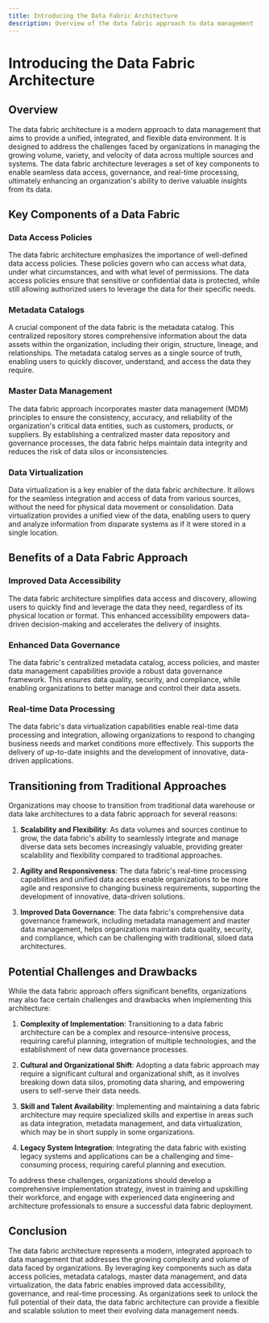 ```yaml
---
title: Introducing the Data Fabric Architecture
description: Overview of the data fabric approach to data management
---
```


# Introducing the Data Fabric Architecture

## Overview

The data fabric architecture is a modern approach to data management that aims to provide a unified, integrated, and flexible data environment. It is designed to address the challenges faced by organizations in managing the growing volume, variety, and velocity of data across multiple sources and systems. The data fabric architecture leverages a set of key components to enable seamless data access, governance, and real-time processing, ultimately enhancing an organization's ability to derive valuable insights from its data.

## Key Components of a Data Fabric

### Data Access Policies
The data fabric architecture emphasizes the importance of well-defined data access policies. These policies govern who can access what data, under what circumstances, and with what level of permissions. The data access policies ensure that sensitive or confidential data is protected, while still allowing authorized users to leverage the data for their specific needs.

### Metadata Catalogs
A crucial component of the data fabric is the metadata catalog. This centralized repository stores comprehensive information about the data assets within the organization, including their origin, structure, lineage, and relationships. The metadata catalog serves as a single source of truth, enabling users to quickly discover, understand, and access the data they require.

### Master Data Management
The data fabric approach incorporates master data management (MDM) principles to ensure the consistency, accuracy, and reliability of the organization's critical data entities, such as customers, products, or suppliers. By establishing a centralized master data repository and governance processes, the data fabric helps maintain data integrity and reduces the risk of data silos or inconsistencies.

### Data Virtualization
Data virtualization is a key enabler of the data fabric architecture. It allows for the seamless integration and access of data from various sources, without the need for physical data movement or consolidation. Data virtualization provides a unified view of the data, enabling users to query and analyze information from disparate systems as if it were stored in a single location.

## Benefits of a Data Fabric Approach

### Improved Data Accessibility
The data fabric architecture simplifies data access and discovery, allowing users to quickly find and leverage the data they need, regardless of its physical location or format. This enhanced accessibility empowers data-driven decision-making and accelerates the delivery of insights.

### Enhanced Data Governance
The data fabric's centralized metadata catalog, access policies, and master data management capabilities provide a robust data governance framework. This ensures data quality, security, and compliance, while enabling organizations to better manage and control their data assets.

### Real-time Data Processing
The data fabric's data virtualization capabilities enable real-time data processing and integration, allowing organizations to respond to changing business needs and market conditions more effectively. This supports the delivery of up-to-date insights and the development of innovative, data-driven applications.

## Transitioning from Traditional Approaches

Organizations may choose to transition from traditional data warehouse or data lake architectures to a data fabric approach for several reasons:

1. **Scalability and Flexibility**: As data volumes and sources continue to grow, the data fabric's ability to seamlessly integrate and manage diverse data sets becomes increasingly valuable, providing greater scalability and flexibility compared to traditional approaches.

2. **Agility and Responsiveness**: The data fabric's real-time processing capabilities and unified data access enable organizations to be more agile and responsive to changing business requirements, supporting the development of innovative, data-driven solutions.

3. **Improved Data Governance**: The data fabric's comprehensive data governance framework, including metadata management and master data management, helps organizations maintain data quality, security, and compliance, which can be challenging with traditional, siloed data architectures.

## Potential Challenges and Drawbacks

While the data fabric approach offers significant benefits, organizations may also face certain challenges and drawbacks when implementing this architecture:

1. **Complexity of Implementation**: Transitioning to a data fabric architecture can be a complex and resource-intensive process, requiring careful planning, integration of multiple technologies, and the establishment of new data governance processes.

2. **Cultural and Organizational Shift**: Adopting a data fabric approach may require a significant cultural and organizational shift, as it involves breaking down data silos, promoting data sharing, and empowering users to self-serve their data needs.

3. **Skill and Talent Availability**: Implementing and maintaining a data fabric architecture may require specialized skills and expertise in areas such as data integration, metadata management, and data virtualization, which may be in short supply in some organizations.

4. **Legacy System Integration**: Integrating the data fabric with existing legacy systems and applications can be a challenging and time-consuming process, requiring careful planning and execution.

To address these challenges, organizations should develop a comprehensive implementation strategy, invest in training and upskilling their workforce, and engage with experienced data engineering and architecture professionals to ensure a successful data fabric deployment.

## Conclusion

The data fabric architecture represents a modern, integrated approach to data management that addresses the growing complexity and volume of data faced by organizations. By leveraging key components such as data access policies, metadata catalogs, master data management, and data virtualization, the data fabric enables improved data accessibility, governance, and real-time processing. As organizations seek to unlock the full potential of their data, the data fabric architecture can provide a flexible and scalable solution to meet their evolving data management needs.
